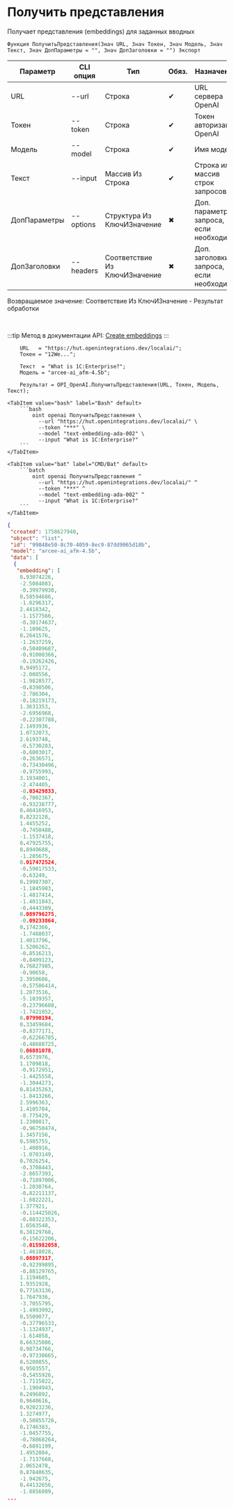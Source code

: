 ﻿---
sidebar_position: 3
description: Получить представления и другие функции для работы с OpenAI в Открытом пакете интеграций - бесплатной open-source библиотеке интеграций для 1С:Предприятие 8, OneScript и CLI
keywords: [1C, 1С, 1С:Предприятие, 1С:Предприятие 8.3, API, Интеграция, Сервисы, Обмен, OneScript, CLI, OpenAI]
---


# Получить представления
 Получает представления (embeddings) для заданных вводных



`Функция ПолучитьПредставления(Знач URL, Знач Токен, Знач Модель, Знач Текст, Знач ДопПараметры = "", Знач ДопЗаголовки = "") Экспорт`

  | Параметр | CLI опция | Тип | Обяз. | Назначение |
  |-|-|-|-|-|
  | URL | --url | Строка | &#x2714; | URL сервера OpenAI |
  | Токен | --token | Строка | &#x2714; | Токен авторизации OpenAI |
  | Модель | --model | Строка | &#x2714; | Имя модели |
  | Текст | --input | Массив Из Строка | &#x2714; | Строка или массив строк запросов |
  | ДопПараметры | --options | Структура Из КлючИЗначение | &#x2716; | Доп. параметры запроса, если необходимо |
  | ДопЗаголовки | --headers | Соответствие Из КлючИЗначение | &#x2716; | Доп. заголовки запроса, если необходимо |

  
  Возвращаемое значение:   Соответствие Из КлючИЗначение - Результат обработки

<br/>

:::tip
Метод в документации API: [Create embeddings](https://platform.openai.com/docs/api-reference/embeddings/create)
:::
<br/>


```bsl title="Пример использования для 1С:Предприятие/OneScript"
    URL   = "https://hut.openintegrations.dev/localai/";
    Токен = "12We...";

    Текст  = "What is 1C:Enterprise?";
    Модель = "arcee-ai_afm-4.5b";

    Результат = OPI_OpenAI.ПолучитьПредставления(URL, Токен, Модель, Текст);
```
    

 <Tabs>
  
    <TabItem value="bash" label="Bash" default>
        ```bash
            oint openai ПолучитьПредставления \
              --url "https://hut.openintegrations.dev/localai/" \
              --token "***" \
              --model "text-embedding-ada-002" \
              --input "What is 1C:Enterprise?"
        ```
    </TabItem>
  
    <TabItem value="bat" label="CMD/Bat" default>
        ```batch
            oint openai ПолучитьПредставления ^
              --url "https://hut.openintegrations.dev/localai/" ^
              --token "***" ^
              --model "text-embedding-ada-002" ^
              --input "What is 1C:Enterprise?"
        ```
    </TabItem>
</Tabs>


```json title="Результат"
{
 "created": 1758627940,
 "object": "list",
 "id": "99848e50-8c70-4059-8ec9-87dd9065d18b",
 "model": "arcee-ai_afm-4.5b",
 "data": [
  {
   "embedding": [
    0.93074226,
    -2.5084083,
    -0.39979938,
    0.58594686,
    -1.0296317,
    2.4418342,
    -1.1577566,
    -0.30174637,
    -1.109625,
    0.2641576,
    -1.2637259,
    -0.50409687,
    -0.91000366,
    -0.19262426,
    0.9495172,
    -2.008556,
    -1.9828577,
    -0.8390506,
    -2.786304,
    -0.18219173,
    1.3631353,
    -2.6956968,
    -0.22307788,
    2.1493936,
    1.0732073,
    2.6193748,
    -0.5730283,
    -0.6003017,
    -0.2636571,
    -0.73430496,
    -0.9755993,
    3.1934001,
    -2.474405,
    -0.03429833,
    -0.7002367,
    -0.93238777,
    0.46416953,
    0.8232128,
    1.4455252,
    -0.7450488,
    -1.1537418,
    0.47925755,
    0.8949688,
    -1.285675,
    0.017472524,
    -0.59017533,
    -0.63249,
    0.19987307,
    -1.1845983,
    -1.4817414,
    -1.4011843,
    -0.4443309,
    0.089796275,
    -0.09233864,
    0.1742366,
    -1.7488037,
    1.4013796,
    1.5206262,
    -0.8516213,
    -0.8409123,
    0.76827985,
    -0.90658,
    2.3950686,
    -0.57586414,
    1.2873516,
    -5.1039357,
    -0.23796608,
    -1.7421052,
    0.07990194,
    0.33459684,
    -0.8377171,
    -0.62266785,
    -0.48688725,
    0.06881078,
    0.6573976,
    1.1709818,
    -0.9172951,
    -1.4425558,
    -1.3044273,
    0.81435263,
    -1.8413266,
    2.5996363,
    1.4105784,
    -8.775429,
    1.2300817,
    -0.96750474,
    1.3457156,
    0.5985755,
    -1.408916,
    -1.0703149,
    0.7026254,
    -0.3708443,
    -2.8657393,
    -0.71897006,
    -1.2038764,
    -0.82211137,
    -1.6822221,
    1.377921,
    -0.114425026,
    -0.88322353,
    1.6563548,
    0.38129768,
    -0.15622206,
    -0.015982058,
    -1.4618028,
    0.08897317,
    -0.92399895,
    -0.88129765,
    1.1194605,
    1.9351928,
    0.77163136,
    1.7647936,
    -3.7055795,
    -1.4993992,
    0.5509077,
    -0.37796533,
    -1.1324937,
    -1.614058,
    0.66325086,
    0.98734766,
    -0.97338665,
    0.5208855,
    0.9503557,
    -0.5455926,
    -1.7115822,
    -1.1904943,
    0.2496892,
    0.9640616,
    0.92023236,
    1.3274977,
    -0.50855726,
    0.1746383,
    -1.0457755,
    -0.78868264,
    -0.6891199,
    1.4952084,
    -1.7137668,
    2.0652478,
    0.87840635,
    -1.942675,
    0.44132656,
    -1.8856089,
...
```
